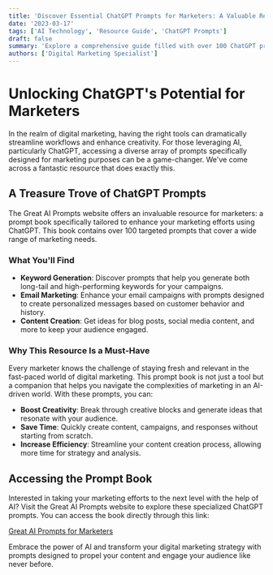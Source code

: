 ```yaml
---
title: 'Discover Essential ChatGPT Prompts for Marketers: A Valuable Resource'
date: '2023-03-17'
tags: ['AI Technology', 'Resource Guide', 'ChatGPT Prompts']
draft: false
summary: 'Explore a comprehensive guide filled with over 100 ChatGPT prompts tailored for marketers looking to enhance their digital marketing strategies.'
authors: ['Digital Marketing Specialist']
---
```


# Unlocking ChatGPT's Potential for Marketers

In the realm of digital marketing, having the right tools can dramatically streamline workflows and enhance creativity. For those leveraging AI, particularly ChatGPT, accessing a diverse array of prompts specifically designed for marketing purposes can be a game-changer. We've come across a fantastic resource that does exactly this.

## A Treasure Trove of ChatGPT Prompts

The Great AI Prompts website offers an invaluable resource for marketers: a prompt book specifically tailored to enhance your marketing efforts using ChatGPT. This book contains over 100 targeted prompts that cover a wide range of marketing needs.

### What You'll Find

- **Keyword Generation**: Discover prompts that help you generate both long-tail and high-performing keywords for your campaigns.
- **Email Marketing**: Enhance your email campaigns with prompts designed to create personalized messages based on customer behavior and history.
- **Content Creation**: Get ideas for blog posts, social media content, and more to keep your audience engaged.

### Why This Resource Is a Must-Have

Every marketer knows the challenge of staying fresh and relevant in the fast-paced world of digital marketing. This prompt book is not just a tool but a companion that helps you navigate the complexities of marketing in an AI-driven world. With these prompts, you can:

- **Boost Creativity**: Break through creative blocks and generate ideas that resonate with your audience.
- **Save Time**: Quickly create content, campaigns, and responses without starting from scratch.
- **Increase Efficiency**: Streamline your content creation process, allowing more time for strategy and analysis.

## Accessing the Prompt Book

Interested in taking your marketing efforts to the next level with the help of AI? Visit the Great AI Prompts website to explore these specialized ChatGPT prompts. You can access the book directly through this link:

[Great AI Prompts for Marketers](https://www.greataiprompts.com/chat-gpt/chat-gpt-prompts-for-marketers/)

Embrace the power of AI and transform your digital marketing strategy with prompts designed to propel your content and engage your audience like never before.

